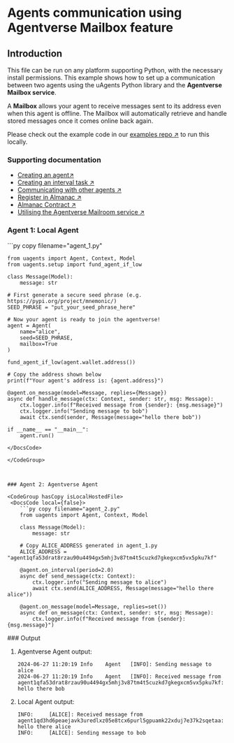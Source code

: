 
# Agents communication using Agentverse Mailbox feature

## Introduction

This file can be run on any platform supporting Python, with the necessary install permissions. This example shows how to set up a communication between two agents using the uAgents Python library and the **Agentverse Mailbox service**.

A **Mailbox** allows your agent to receive messages sent to its address even when this agent is offline. The Mailbox will automatically retrieve and handle stored messages once it comes online back again.

Please check out the example code in our [examples repo ↗️](https://github.com/fetchai/uAgent-Examples/blob/main/1-uagents/examples/intermediate/mailbox-agents/agent_1.py) to run this locally.

### Supporting documentation

- [Creating an agent↗️](/guides/agents/create-a-uagent)
- [Creating an interval task ↗️](/guides/agents/interval-task)
- [Communicating with other agents ↗️](/guides/agents/communicating-with-other-agents)
- [Register in Almanac ↗️](/guides/agents/register-in-almanac)
- [Almanac Contract ↗️](/references/contracts/uagents-almanac/almanac-overview)
- [Utilising the Agentverse Mailroom service ↗️](/guides/agentverse/utilising-the-mailbox)

### Agent 1: Local Agent

<GithubCodeSegment digest="e2ac21d4601877fc395bff52db418a00">
    <CodeSegment
        path="https://github.com/fetchai/uAgent-Examples/blob/main/1-uagents/examples/intermediate/mailbox-agents/agent_1.py"
        lineStart={1}
        lineEnd={33}
        hosted={true}
    />
</GithubCodeSegment>
<CodeGroup dynamic hasCopy isLocalHostedFile digest='e2ac21d4601877fc395bff52db418a00'>

<DocsCode local={true}>
	```py copy filename="agent_1.py"

	from uagents import Agent, Context, Model
	from uagents.setup import fund_agent_if_low
	 
	class Message(Model):
	    message: str
	 
	# First generate a secure seed phrase (e.g. https://pypi.org/project/mnemonic/)
	SEED_PHRASE = "put_your_seed_phrase_here"
	 
	# Now your agent is ready to join the agentverse!
	agent = Agent(
	    name="alice",
	    seed=SEED_PHRASE,
	    mailbox=True
	)
	 
	fund_agent_if_low(agent.wallet.address())
	 
	# Copy the address shown below
	print(f"Your agent's address is: {agent.address}")
	 
	@agent.on_message(model=Message, replies={Message})
	async def handle_message(ctx: Context, sender: str, msg: Message):
	    ctx.logger.info(f"Received message from {sender}: {msg.message}")
	    ctx.logger.info("Sending message to bob")
	    await ctx.send(sender, Message(message="hello there bob"))
	 
	if __name__ == "__main__":
	    agent.run()

```
</DocsCode>

</CodeGroup>



### Agent 2: Agentverse Agent

<CodeGroup hasCopy isLocalHostedFile>
 <DocsCode local={false}>
    ```py copy filename="agent_2.py"
    from uagents import Agent, Context, Model

    class Message(Model):
        message: str

    # Copy ALICE_ADDRESS generated in agent_1.py
    ALICE_ADDRESS = "agent1qfa53drat8rzau90u4494gx5mhj3v87tm4t5cuzkd7gkegxcm5vx5pku7kf"

    @agent.on_interval(period=2.0)
    async def send_message(ctx: Context):
        ctx.logger.info("Sending message to alice")
        await ctx.send(ALICE_ADDRESS, Message(message="hello there alice"))

    @agent.on_message(model=Message, replies=set())
    async def on_message(ctx: Context, sender: str, msg: Message):
        ctx.logger.info(f"Received message from {sender}: {msg.message}")
   ```
   </DocsCode>
</CodeGroup>
### Output

1. Agentverse Agent output:

    ```
    2024-06-27 11:20:19	Info	Agent	[INFO]: Sending message to alice
    2024-06-27 11:20:19	Info	Agent	[INFO]: Received message from agent1qfa53drat8rzau90u4494gx5mhj3v87tm4t5cuzkd7gkegxcm5vx5pku7kf: hello there bob
    ```

2. Local Agent output:

    ```
    INFO:     [ALICE]: Received message from agent1qd3hd6peaejavk3uredlxz05e8tcx6purl5gpuamk22xduj7e37k2sqetaa: hello there alice
    INFO:     [ALICE]: Sending message to bob
    ```